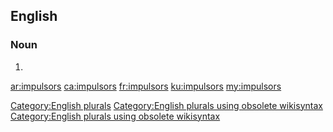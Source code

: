 ==English==

===Noun===
{{head|en}}

# {{plural of|impulsor}}

[[Category:English plurals]][[Category:English plurals using obsolete wikisyntax]][[Category:English plurals using obsolete wikisyntax]]

[[ar:impulsors]]
[[ca:impulsors]]
[[fr:impulsors]]
[[ku:impulsors]]
[[my:impulsors]]